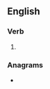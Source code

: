 ==English==

===Verb===
{{head|en|verb form}}

# {{present participle of|rebury|lang=en|nocat=1}}

===Anagrams===
* {{anagrams|en|a=beginrruy|ugniberry}}